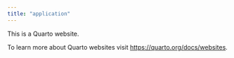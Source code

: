 ```yaml
---
title: "application"
---
```


This is a Quarto website.

To learn more about Quarto websites visit <https://quarto.org/docs/websites>.

```r

```
